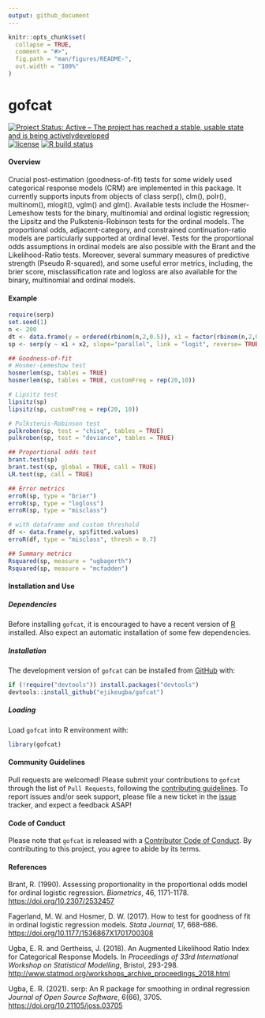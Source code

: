 ```yaml
---
output: github_document
---
```


<!-- README.md is generated from README.Rmd. Please edit that file -->

```r
knitr::opts_chunk$set(
  collapse = TRUE,
  comment = "#>",
  fig.path = "man/figures/README-",
  out.width = "100%"
)
```

# gofcat

<!-- badges: start -->
[![Project Status: Active – The project has reached a stable, usable
state and is being
activelydeveloped](https://www.repostatus.org/badges/latest/active.svg)](https://www.repostatus.org/#active)
[![license](https://img.shields.io/badge/license-GPL--2-blue.svg)](https://www.gnu.org/licenses/gpl-2.0.en.html)
[![R build status](https://github.com/ejikeugba/gofcat/workflows/R-CMD-check/badge.svg)](https://github.com/ejikeugba/gofcat/actions)
<!-- badges: end -->

#### Overview
Crucial post-estimation (goodness-of-fit) tests for some widely used categorical response models (CRM) are implemented in this package. It currently supports inputs from objects of class serp(), clm(), polr(), multinom(), mlogit(), vglm() and glm(). Available tests include the Hosmer-Lemeshow tests for the binary, multinomial and ordinal logistic regression; the Lipsitz and the Pulkstenis-Robinson tests for the ordinal models. The proportional odds, adjacent-category, and constrained continuation-ratio models are particularly supported at ordinal level. Tests for the proportional odds assumptions in ordinal models are also possible with the Brant and the Likelihood-Ratio tests. Moreover, several summary measures of predictive strength (Pseudo R-squared), and some useful error metrics, including, the brier score, misclassification rate and logloss are also available for the binary, multinomial and ordinal models.


#### Example

``` r
require(serp)
set.seed(1)
n <- 200
dt <- data.frame(y = ordered(rbinom(n,2,0.5)), x1 = factor(rbinom(n,2,0.7)), x2 = runif(n))
sp <- serp(y ~ x1 + x2, slope="parallel", link = "logit", reverse= TRUE, data = dt)
```

``` r
## Goodness-of-fit
# Hosmer-Lemeshow test
hosmerlem(sp, tables = TRUE)
hosmerlem(sp, tables = TRUE, customFreq = rep(20,10))

# Lipsitz test
lipsitz(sp)
lipsitz(sp, customFreq = rep(20, 10))

# Pulkstenis-Robinson test
pulkroben(sp, test = "chisq", tables = TRUE)
pulkroben(sp, test = "deviance", tables = TRUE)
``` 

``` r
## Proportional odds test
brant.test(sp)
brant.test(sp, global = TRUE, call = TRUE)
LR.test(sp, call = TRUE)
```

``` r
## Error metrics
erroR(sp, type = "brier")
erroR(sp, type = "logloss")
erroR(sp, type = "misclass")

# with dataframe and custom threshold
df <- data.frame(y, sp$fitted.values)
erroR(df, type = "misclass", thresh = 0.7)
```

``` r
## Summary metrics
Rsquared(sp, measure = "ugbagerth")
Rsquared(sp, measure = "mcfadden")
```

#### Installation and Use

##### Dependencies

Before installing `gofcat`, it is encouraged to have a recent version of
[R](https://cran.r-project.org/bin/windows/base/) installed. Also expect
an automatic installation of some few dependencies.

##### Installation

The development version of `gofcat` can be installed from
[GitHub](https://github.com/ejikeugba/gofcat) with:

``` r
if (!require("devtools")) install.packages("devtools")
devtools::install_github("ejikeugba/gofcat")
```

##### Loading

Load `gofcat` into R environment with:

``` r
library(gofcat)
```

#### Community Guidelines

Pull requests are welcomed! Please submit your contributions to `gofcat`
through the list of `Pull Requests`, following the [contributing
guidelines](https://ejikeugba.github.io/serp/CONTRIBUTING.html). To
report issues and/or seek support, please file a new ticket in the
[issue](https://github.com/ejikeugba/gofcat/issues) tracker, and expect a
feedback ASAP!

#### Code of Conduct

Please note that `gofcat` is released with a [Contributor Code of
Conduct](https://github.com/ejikeugba/gofcat/blob/main/CODE_OF_CONDUCT.md).
By contributing to this project, you agree to abide by its terms.

#### References

Brant, R. (1990). Assessing proportionality in the proportional odds model 
for ordinal logistic regression. *Biometrics*, 46, 1171-1178. 
<https://doi.org/10.2307/2532457>

Fagerland, M. W. and Hosmer, D. W. (2017). How to test for goodness of fit
in ordinal logistic regression models. *Stata Journal*, 17, 668-686.
<https://doi.org/10.1177/1536867X1701700308>

Ugba, E. R. and Gertheiss, J. (2018). An Augmented Likelihood Ratio Index 
for Categorical Response Models. In *Proceedings of 33rd International 
Workshop on Statistical Modelling*, Bristol, 293-298.
<http://www.statmod.org/workshops_archive_proceedings_2018.html>

Ugba, E. R. (2021). serp: An R package for smoothing in ordinal
regression *Journal of Open Source Software*, 6(66), 3705.
<https://doi.org/10.21105/joss.03705>

